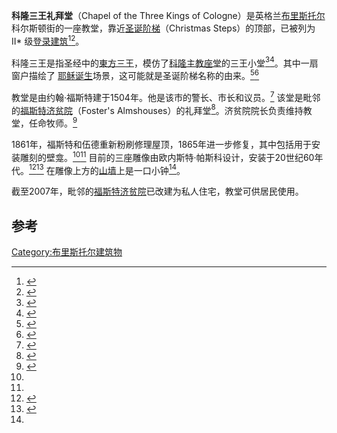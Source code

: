 {{Infobox building
|name=科隆三王礼拜堂
|image=Three Kings of Cologne Dec09.jpg
|location_town=[[布里斯托尔|布里斯托尔]]
|location_country=[[英格兰|英格兰]]
|coordinates = {{coord|51.456121|-2.597164|display=inline,title}}
|map_type=Bristol
|completion_date=1504
}}
'''科隆三王礼拜堂'''（Chapel of the Three Kings of Cologne）是英格兰[[布里斯托尔|布里斯托尔]]科尔斯顿街的一座教堂，靠近[[圣诞阶梯|圣诞阶梯]]（Christmas Steps）的顶部，已被列为 II* 级[[登录建筑|登录建筑]]<ref>{{NHLE |num=1202144 |desc=Chapel of the Three Kings of Cologne |accessdate=2007-05-28}}</ref><ref name=nhle>{{NHLE|desc=Chapel of the Three Kings of Cologne|num=1202144|accessdate=23 October 2016}}</ref>。

科隆三王是指圣经中的[[東方三王|東方三王]]，模仿了[[科隆主教座堂|科隆主教座堂]]的三王小堂<ref name=he>{{cite web|title=Chapel of the Three Kings of Cologne, Colston Street, Bristol|url=https://historicengland.org.uk/services-skills/education/educational-images/chapel-of-the-three-kings-of-cologne-colston-street-379353|publisher=Historic England|access-date=23 October 2016|archive-url=https://web.archive.org/web/20161023203353/https://historicengland.org.uk/services-skills/education/educational-images/chapel-of-the-three-kings-of-cologne-colston-street-379353|archive-date=23 October 2016}}</ref><ref>{{cite web|last1=Flaneur|first1=B.|title=The Three Kings of Cologne Chapel, The John Foster Almshouse, Bristol|url=https://anticsroadshowblogspot.wordpress.com/2014/11/21/the-three-kings-of-cologne-chapel-john-fosters-almshouse-bristol-210814/|publisher=The Antics Roadshow blog|access-date=23 October 2016|archive-date=2016-12-20|archive-url=https://web.archive.org/web/20161220090747/https://anticsroadshowblogspot.wordpress.com/2014/11/21/the-three-kings-of-cologne-chapel-john-fosters-almshouse-bristol-210814/|dead-url=no}}</ref>。其中一扇窗户描绘了 [[耶稣诞生|耶稣诞生]]场景，这可能就是圣诞阶梯名称的由来。<ref>{{cite web|title=Christmas Steps: Ghosts, myths and fish 'n' chips|url=https://www.bbc.co.uk/bristol/content/articles/2004/07/12/christmas_steps_feature.shtml|publisher=BBC|access-date=23 October 2016|archive-date=2020-05-16|archive-url=https://web.archive.org/web/20200516001506/http://www.bbc.co.uk/bristol/content/articles/2004/07/12/christmas_steps_feature.shtml|dead-url=no}}</ref><ref>{{cite news|title=Christmas Steps How did iconic street get its festive name?|url=http://www.bristolpost.co.uk/christmas-steps-did-iconic-street-festive/story-25753884-detail/story.html|access-date=23 October 2016|work=Bristol Post|date=23 December 2014}}{{Dead link}}</ref>

教堂是由约翰·福斯特建于1504年。他是该市的警长、市长和议员。<ref>{{cite book|last1=Mountney|first1=Hugh|title=The Three Holy Kings of Cologne: How They Journeyed from Persia to Cologne and Their Veneration in England|date=2003|publisher=Gracewing|isbn=9780852444078|page=7|url=https://books.google.com/books?id=Z7UsrIcUfs8C&q=Chapel+of+the+Three+Kings+of+Cologne+Bristol&pg=PA7}}</ref> 该堂是毗邻的[[福斯特济贫院|福斯特济贫院]]（Foster's Almshouses）的礼拜堂<ref name="Brace">{{cite book |last=Brace |first=Keith |title=Portrait of Bristol |year=1976 |publisher=Robert Hale |location=London |isbn=0-7091-5435-6 }}</ref>。济贫院院长负责维持教堂，任命牧师。<ref>{{cite book|last1=Ross|first1=Charles Derek|title=Cartulary of St. Mark's Hospital, Bristol, Volume 21|date=1959|publisher=Bristol Record Society|pages=287–288|url=https://books.google.com/books?id=rD0SAAAAIAAJ&q=Chapel+of+the+Three+Kings+of+Cologne+Bristol&pg=PA287|access-date=2016-10-23|archive-url=https://web.archive.org/web/20161023210539/https://books.google.co.uk/books?id=rD0SAAAAIAAJ&pg=PA287&lpg=PA287&dq=Chapel+of+the+Three+Kings+of+Cologne+Bristol&source=bl&ots=NB2b4fjJKK&sig=609gv0HWlD-lcXBaE-Mgsjq8uPw&hl=en&sa=X&ved=0ahUKEwjFuJCd4PDPAhVFBcAKHU9jDJc4ChDoAQg4MAY#v=onepage&q=Chapel%20of%20the%20Three%20Kings%20of%20Cologne%20Bristol&f=false|archive-date=2016-10-23}}</ref>

1861年，福斯特和伍德重新粉刷修理屋顶，1865年进一步修复，其中包括用于安装雕刻的壁龛。<ref name=he/><ref name="Brace"/> 目前的三座雕像由欧内斯特·帕斯科设计，安装于20世纪60年代。<ref>{{cite book|last1=Foyle|first1=Andrew|title=Bristol (Pevsner Architectural Guides: City Guides)|date=2004|publisher=Yale University Press|isbn=978-0300104424|page=[https://archive.org/details/bristol0000foyl/page/132 132]|url=https://archive.org/details/bristol0000foyl/page/132}}</ref><ref>{{cite web|title=Beyond The Walls Three Kings of Cologne|url=https://www.about-bristol.co.uk/out-03.asp|publisher=About Bristol|access-date=23 October 2016|archive-date=2001-07-25|archive-url=https://web.archive.org/web/20010725053237/http://www.about-bristol.co.uk/out-03.asp|dead-url=no}}</ref> 在雕像上方的[[山墙|山墙]]上是一口小钟<ref name=nhle/>。

截至2007年，毗邻的[[福斯特济贫院|福斯特济贫院]]已改建为私人住宅，教堂可供居民使用。

==参考==
{{reflist}}
{{布里斯托尔}}
[[Category:布里斯托尔建筑物|Category:布里斯托尔建筑物]]